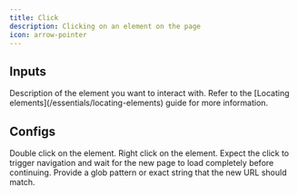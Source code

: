 ```yaml
---
title: Click
description: Clicking on an element on the page
icon: arrow-pointer
---
```



## Inputs

<ResponseField name="description" type="string" required>
  Description of the element you want to interact with. Refer to the [Locating
  elements](/essentials/locating-elements) guide for more information.
</ResponseField>

## Configs

<ResponseField name="double click" type="boolean" default={false}>
  Double click on the element.
</ResponseField>

<ResponseField name="right click" type="boolean" default={false}>
  Right click on the element.
</ResponseField>

<ElementConfigs />

<ResponseField name="wait for url" type="string">
  Expect the click to trigger navigation and wait for the new page to load
  completely before continuing. Provide a glob pattern or exact string that the
  new URL should match.
</ResponseField>
